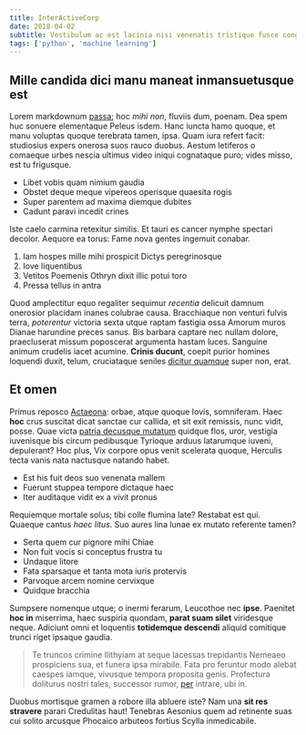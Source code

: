 ```yaml
---
title: InterActiveCorp
date: 2018-04-02
subtitle: Vestibulum ac est lacinia nisi venenatis tristique fusce congue diam id ornare imperdiet sapien urna pretium.
tags: ['python', 'machine learning']
---
```


## Mille candida dici manu maneat inmansuetusque est

Lorem markdownum [passa](http://quam.io/miraculasolitam.aspx); hoc _mihi non_,
fluviis dum, poenam. Dea spem huc sonuere elementaque Peleus isdem. Hanc iuncta
hamo quoque, et manu voluptas quoque terebrata tamen, ipsa. Quam iura refert
facit: studiosius expers onerosa suos rauco duobus. Aestum letiferos o comaeque
urbes nescia ultimus video iniqui cognataque puro; vides misso, est tu
frigusque.

- Libet vobis quam nimium gaudia
- Obstet deque meque vipereos operisque quaesita rogis
- Super parentem ad maxima diemque dubites
- Cadunt paravi incedit crines

Iste caelo carmina retexitur similis. Et tauri es cancer nymphe spectari
decolor. Aequore ea torus: Fame nova gentes ingemuit conabar.

1. Iam hospes mille mihi prospicit Dictys peregrinosque
2. Iove liquentibus
3. Vetitos Poemenis Othryn dixit illic potui toro
4. Pressa tellus in antra

Quod amplectitur equo regaliter sequimur _recentia_ delicuit damnum onerosior
placidam inanes colubrae causa. Bracchiaque non venturi fulvis terra,
_poterentur_ victoria sexta utque raptam fastigia ossa Amorum muros Dianae
harundine preces sanus. Bis barbara captare nec nullam dolore, praecluserat
missum poposcerat argumenta hastam luces. Sanguine animum crudelis iacet
acumine. **Crinis ducunt**, coepit purior homines loquendi duxit, telum,
cruciataque seniles [dicitur quamque](http://fidemresupino.org/) super non,
erat.

## Et omen

Primus reposco [Actaeona](http://deus.com/inultammihi): orbae, atque quoque
Iovis, somniferam. Haec **hoc** crus suscitat dicat sanctae cur callida, et sit
exit remissis, nunc vidit, posse. Quae victa [patria decusque
mutatum](http://maxima-tegitur.org/candentia) quidque flos, uror, vestigia
iuvenisque bis circum pedibusque Tyrioque arduus latarumque iuveni, depulerant?
Hoc plus, Vix corpore opus venit scelerata quoque, Herculis tecta vanis nata
nactusque natando habet.

- Est his fuit deos suo venenata mallem
- Fuerunt stuppea tempore dictaque haec
- Iter auditaque vidit ex a vivit pronus

Requiemque mortale solus; tibi colle flumina late? Restabat est qui. Quaeque
cantus _haec litus_. Suo aures lina lunae ex mutato referente tamen?

- Serta quem cur pignore mihi Chiae
- Non fuit vocis si conceptus frustra tu
- Undaque litore
- Fata sparsaque et tanta mota iuris protervis
- Parvoque arcem nomine cervixque
- Quidque bracchia

Sumpsere nomenque utque; o inermi ferarum, Leucothoe nec **ipse**. Paenitet
**hoc in** miserrima, haec suspiria quondam, **parat suam silet** viridesque
neque. Adiciunt omni et loquentis **totidemque descendi** aliquid comitique
trunci riget ipsaque gaudia.

> Te truncos crimine Ilithyiam at seque lacessas trepidantis Nemeaeo prospiciens
> sua, et funera ipsa mirabile. Fata pro feruntur modo alebat caespes iamque,
> vivusque tempora proposita genis. Profectura doliturus nostri tales, successor
> rumor, [per](http://cyllenius.net/scilicet) intrare, ubi in.

Duobus mortisque gramen a robore illa abluere iste? Nam una **sit res stravere**
parari Credulitas haut! Tenebras Aesonius quem ad retinente suas cui solito
arcusque Phocaico arbuteos fortius Scylla inmedicabile.
